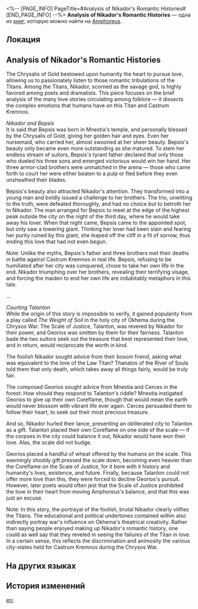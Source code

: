 <%-- [PAGE_INFO]
PageTitle=#Analysis of Nikador's Romantic Histories#
[END_PAGE_INFO] --%>
{{Дополнить}}
{{Книга Инфобокс
|id           = 439
|partIds      = 190741
|Название     = 
|Изображение  = Предмет Книга Амфореус 1.png
|Мир          = Amphoreus
|Томов        = 1
|Автор        = <!--нужно добавить-->
|Описание     = An analysis of myths related to Nikador, expounding on the background and reasons why the common folk made up tales of love for the Strife Titan.
|Том1         = {{tx}}
|Источник1    = {{tx|Отсутствует источник}}
|Персонажи    = Cerces; Georios; Mnestia; Nikador; Talanton; Thanatos
|Фракции      = Okhema
}}
'''Analysis of Nikador's Romantic Histories''' — одна из [[Книги|книг]], которую можно найти на [[Amphoreus]].

==Локация==
{{Отметка карты|<!--название карты-->|<!--id отметки-->}}

==Analysis of Nikador's Romantic Histories==
The Chrysalis of Gold bestowed upon humanity the heart to pursue love, allowing us to passionately listen to those romantic tribulations of the Titans. Among the Titans, Nikador, scorned as the savage god, is highly favored among poets and dramatists. This piece focuses on the brief analysis of the many love stories circulating among folklore &mdash; it dissects the complex emotions that humans have on this Titan and Castrum Kremnos.

''Nikador and Bepsis''<br />
It is said that Bepsis was born in Mnestia's temple, and personally blessed by the Chrysalis of Gold, giving her golden hair and eyes. Even her nursemaid, who carried her, almost swooned at her sheer beauty. Bepsis's beauty only became even more outstanding as she matured. To stem her endless stream of suitors, Bepsis's tyrant father declared that only those who dueled his three sons and emerged victorious would win her hand. Her three armor-clad brothers were unmatched in the arena &mdash; those who came forth to court her were either beaten to a pulp or fled before they even unsheathed their blades.

Bepsis's beauty also attracted Nikador's attention. They transformed into a young man and boldly issued a challenge to her brothers. The trio, unwitting to the truth, were defeated thoroughly, and had no choice but to betroth her to Nikador. The man arranged for Bepsis to meet at the edge of the highest peak outside the city on the night of the third day, where he would take away his lover. When that night came, Bepsis came to the appointed spot, but only saw a towering giant. Thinking her lover had been slain and fearing her purity ruined by this giant, she leaped off the cliff in a fit of sorrow, thus ending this love that had not even begun.

Note: Unlike the myths, Bepsis's father and three brothers met their deaths in battle against Castrum Kremnos in real life. Bepsis, refusing to be humiliated after her city was conquered, chose to take her own life in the end. Nikador triumphing over her brothers, revealing their terrifying visage, and forcing the maiden to end her own life are indubitably metaphors in this tale.

...

''Courting Talanton''<br />
While the origin of this story is impossible to verify, it gained popularity from a play called ''The Weight of Soil'' in the holy city of Okhema during the Chrysos War. The Scale of Justice, Talanton, was revered by Nikador for their power, and Georios was smitten by them for their fairness. Talanton bade the two suitors seek out the treasure that best represented their love, and in return, would reciprocate the worth in kind.

The foolish Nikador sought advice from their bosom friend, asking what was equivalent to the love of the Law Titan? Thanatos of the River of Souls told them that only death, which takes away all things fairly, would be truly fair.

The composed Georios sought advice from Mnestia and Cerces in the forest: How should they respond to Talanton's riddle? Mnestia instigated Georios to give up their own Coreflame, though that would mean the earth would never blossom with vibrant life ever again. Cerces persuaded them to follow their heart, to seek out their most precious treasure.

And so, Nikador hurled their lance, presenting an obliterated city to Talanton as a gift. Talanton placed their own Coreflame on one side of the scale &mdash; if the corpses in the city could balance it out, Nikador would have won their love. Alas, the scale did not budge.

Georios placed a handful of wheat offered by the humans on the scale. This seemingly shoddy gift pressed the scale down, becoming even heavier than the Coreflame on the Scale of Justice, for it bore with it history and humanity's lives, existence, and future. Finally, because Talanton could not offer more love than this, they were forced to decline Georios's pursuit. However, later poets would often jest that the Scale of Justice prohibited the love in their heart from moving Amphoreus's balance, and that this was just an excuse.

Note: In this story, the portrayal of the foolish, brutal Nikador clearly vilifies the Titans. The educational and political undertones contained within also indirectly portray war's influence on Okhema's theatrical creativity. Rather than saying people enjoyed making up Nikador's romantic history, one could as well say that they reveled in seeing the failures of the Titan in love. In a certain sense, this reflects the discrimination and animosity the various city-states held for Castrum Kremnos during the Chrysos War.

==На других языках==
{{На других языках
|en   = Analysis of Nikador's Romantic Histories
|zhs  = 尼卡多利情史辨析
|zht  = 尼卡多利情史辨析
|ja   = ニカドリー恋物語の分析
|ko   = 니카도르의 연애사 분석
|es   = Análisis de las historias románticas de Nikador
|fr   = Analyse des histoires romantiques de Nikador
|ru   = Исследование мифов о возлюбленных и союзниках Никадора
|th   = วิเคราะห์ ประวัติความรักของ Nikador
|vi   = Phân Tích Tình Sử Của Nikador
|de   = Analyse zu Nikadors romantischen Geschichten
|id   = Analisis Kisah Cinta Nikador
|pt   = Análise dos Relatos Românticos de Nikador
}}

==История изменений==
{{История изменений|3.5}}

[[en:]]